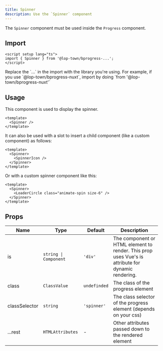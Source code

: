 ```yaml
---
title: Spinner
description: Use the `Spinner` component
---
```


The `Spinner` component must be used inside the `Progress` component.

## Import

```vue
<script setup lang="ts">
import { Spinner } from '@lop-town/bprogress-...';
</script>
```

<Callout title="Note">
  Replace the `...` in the import with the library you're using. For example, if you use `@lop-town/bprogress-nuxt`, import by doing `from '@lop-town/bprogress-nuxt'`
</Callout>

## Usage

This component is used to display the spinner.

```vue
<template>
  <Spinner />
</template>
```

It can also be used with a slot to insert a child component (like a custom component) as follows:

```vue
<template>
  <Spinner>
    <SpinnerIcon />
  </Spinner>
</template>
```

Or with a custom spinner component like this:

```tsx
<template>
  <Spinner>
    <LoaderCircle class="animate-spin size-6" />
  </Spinner>
</template>
```

## Props

| Name | Type | Default | Description |
| --- | --- | --- | --- |
| is | `string \| Component` | `'div'` | The component or HTML element to render. This prop uses Vue's is attribute for dynamic rendering. |
| class | `ClassValue` | `undefinded` | The class of the progress element |
| classSelector | `string` | `'spinner'` | The class selector of the progress element (depends on your css) |
| ...rest | `HTMLAttributes` | - | Other attributes passed down to the rendered element |
